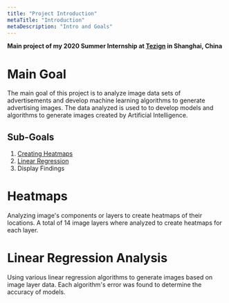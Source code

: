 ```yaml
---
title: "Project Introduction"
metaTitle: "Introduction"
metaDescription: "Intro and Goals"
---
```


**Main project of my 2020 Summer Internship at [Tezign](http://tezign.com)
in Shanghai, China**

# Main Goal
The main goal of this project is to analyze image data sets of advertisements and
develop machine learning algorithms to generate advertising images. The data analyzed is
used to to develop models and algorithms to generate images created by Artificial Intelligence.


## Sub-Goals
1. [Creating Heatmaps](heatmap)
2. [Linear Regression](regression)
3. Display Findings


# Heatmaps
Analyzing image's components or layers to create heatmaps of their locations.
A total of 14 image layers where analyzed to create heatmaps for each layer.


# Linear Regression Analysis
Using various linear regression algorithms to generate images based on image layer data.
Each algorithm's error was found to determine the accuracy of models.
